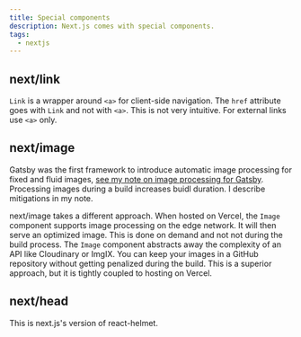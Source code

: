 ```yaml
---
title: Special components
description: Next.js comes with special components.
tags:
  - nextjs
---
```


## next/link

`Link` is a wrapper around `<a>` for client-side navigation. The `href`
attribute goes with `Link` and not with `<a>`. This is not very intuitive. For
external links use `<a>` only.

## next/image

Gatsby was the first framework to introduce automatic image processing for fixed
and fluid images,
[see my note on image processing for Gatsby](/notes/gatsby/images/). Processing
images during a build increases buidl duration. I describe mitigations in my
note.

next/image takes a different approach. When hosted on Vercel, the `Image`
component supports image processing on the edge network. It will then serve an
optimized image. This is done on demand and not not during the build process.
The `Image` component abstracts away the complexity of an API like Cloudinary or
ImgIX. You can keep your images in a GitHub repository without getting penalized
during the build. This is a superior approach, but it is tightly coupled to
hosting on Vercel.

## next/head

This is next.js's version of react-helmet.
